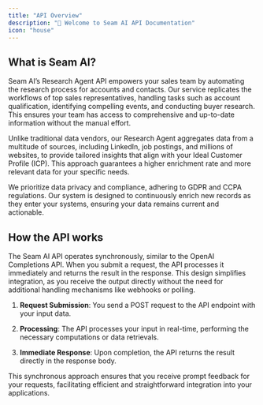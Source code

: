 ```yaml
---
title: "API Overview"
description: "👋 Welcome to Seam AI API Documentation"
icon: "house"
---
```


## What is Seam AI?

Seam AI’s Research Agent API empowers your sales team by automating the research process for accounts and contacts. Our service replicates the workflows of top sales representatives, handling tasks such as account qualification, identifying compelling events, and conducting buyer research. This ensures your team has access to comprehensive and up-to-date information without the manual effort.

Unlike traditional data vendors, our Research Agent aggregates data from a multitude of sources, including LinkedIn, job postings, and millions of websites, to provide tailored insights that align with your Ideal Customer Profile (ICP). This approach guarantees a higher enrichment rate and more relevant data for your specific needs.

We prioritize data privacy and compliance, adhering to GDPR and CCPA regulations. Our system is designed to continuously enrich new records as they enter your systems, ensuring your data remains current and actionable.

## How the API works

The Seam AI API operates synchronously, similar to the OpenAI Completions API. When you submit a request, the API processes it immediately and returns the result in the response. This design simplifies integration, as you receive the output directly without the need for additional handling mechanisms like webhooks or polling.

1. **Request Submission**: You send a POST request to the API endpoint with your input data.

2. **Processing**: The API processes your input in real-time, performing the necessary computations or data retrievals.

3. **Immediate Response**: Upon completion, the API returns the result directly in the response body.

This synchronous approach ensures that you receive prompt feedback for your requests, facilitating efficient and straightforward integration into your applications.